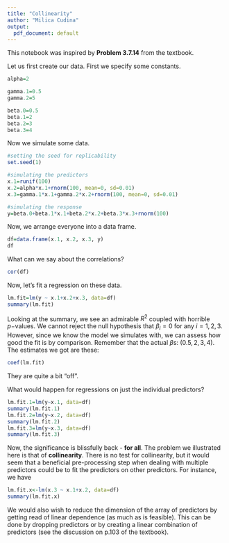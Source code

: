 ```yaml
---
title: "Collinearity"
author: "Milica Cudina"
output:
  pdf_document: default
---
```


This notebook was inspired by **Problem 3.7.14** from the textbook. 

Let us first create our data. First we specify some constants. 

```r
alpha=2

gamma.1=0.5
gamma.2=5

beta.0=0.5
beta.1=2
beta.2=3
beta.3=4
```

Now we simulate some data. 

```r
#setting the seed for replicability
set.seed(1)

#simulating the predictors
x.1=runif(100)
x.2=alpha*x.1+rnorm(100, mean=0, sd=0.01)
x.3=gamma.1*x.1+gamma.2*x.2+rnorm(100, mean=0, sd=0.01)

#simulating the response
y=beta.0+beta.1*x.1+beta.2*x.2+beta.3*x.3+rnorm(100)
```

Now, we arrange everyone into a data frame. 

```r
df=data.frame(x.1, x.2, x.3, y)
df
```

What can we say about the correlations?

```r
cor(df)
```

Now, let's fit a regression on these data. 

```r
lm.fit=lm(y ~ x.1+x.2+x.3, data=df)
summary(lm.fit)
```
Looking at the summary, we see an admirable $R^2$ coupled with horrible $p-$values. We cannot reject the null hypothesis that $\beta_i=0$ for any $i=1,2,3$. However, since we know the model we simulates with, we can assess how good the fit is by comparison. Remember that the actual $\beta$s: $(0.5, 2, 3, 4)$. The estimates we got are these:

```r
coef(lm.fit)
```

They are quite a bit "off". 

What would happen for regressions on just the individual predictors?

```r
lm.fit.1=lm(y~x.1, data=df)
summary(lm.fit.1)
lm.fit.2=lm(y~x.2, data=df)
summary(lm.fit.2)
lm.fit.3=lm(y~x.3, data=df)
summary(lm.fit.3)
```

Now, the significance is blissfully back - **for all**. The problem we illustrated here is that of **collinearity**. There is no test for collinearity, but it would seem that a beneficial pre-processing step when dealing with multiple predictors could be to fit the predictors on other predictors. For instance, we have

```r
lm.fit.x<-lm(x.3 ~ x.1+x.2, data=df)
summary(lm.fit.x)
```

We would also wish to reduce the dimension of the array of predictors by getting read of linear dependence (as much as is feasible). This can be done by dropping predictors or by creating a linear combination of predictors (see the discussion on p.103 of the textbook). 
